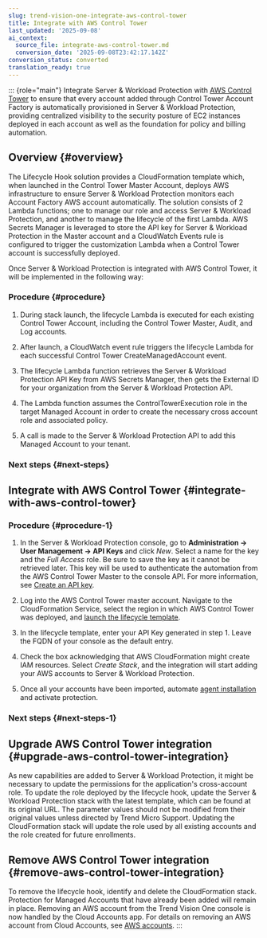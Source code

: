 ```yaml
---
slug: trend-vision-one-integrate-aws-control-tower
title: Integrate with AWS Control Tower
last_updated: '2025-09-08'
ai_context:
  source_file: integrate-aws-control-tower.md
  conversion_date: '2025-09-08T23:42:17.142Z'
conversion_status: converted
translation_ready: true
---
```


::: {role="main"}
Integrate Server & Workload Protection with [AWS Control Tower](https://aws.amazon.com/controltower/) to ensure that every account added through Control Tower Account Factory is automatically provisioned in Server & Workload Protection, providing centralized visibility to the security posture of EC2 instances deployed in each account as well as the foundation for policy and billing automation.

## Overview {#overview}

The Lifecycle Hook solution provides a CloudFormation template which, when launched in the Control Tower Master Account, deploys AWS infrastructure to ensure Server & Workload Protection monitors each Account Factory AWS account automatically. The solution consists of 2 Lambda functions; one to manage our role and access Server & Workload Protection, and another to manage the lifecycle of the first Lambda. AWS Secrets Manager is leveraged to store the API key for Server & Workload Protection in the Master account and a CloudWatch Events rule is configured to trigger the customization Lambda when a Control Tower account is successfully deployed.

Once Server & Workload Protection is integrated with AWS Control Tower, it will be implemented in the following way:

### Procedure {#procedure}

1.  During stack launch, the lifecycle Lambda is executed for each existing Control Tower Account, including the Control Tower Master, Audit, and Log accounts.

2.  After launch, a CloudWatch event rule triggers the lifecycle Lambda for each successful Control Tower CreateManagedAccount event.

3.  The lifecycle Lambda function retrieves the Server & Workload Protection API Key from AWS Secrets Manager, then gets the External ID for your organization from the Server & Workload Protection API.

4.  The Lambda function assumes the ControlTowerExecution role in the target Managed Account in order to create the necessary cross account role and associated policy.

5.  A call is made to the Server & Workload Protection API to add this Managed Account to your tenant.

### Next steps {#next-steps}

## Integrate with AWS Control Tower {#integrate-with-aws-control-tower}

### Procedure {#procedure-1}

1.  In the Server & Workload Protection console, go to **Administration → User Management → API Keys** and click *New*. Select a name for the key and the *Full Access* role. Be sure to save the key as it cannot be retrieved later. This key will be used to authenticate the automation from the AWS Control Tower Master to the console API. For more information, see [Create an API key](send-your-first-request-using-api.mdx).

2.  Log into the AWS Control Tower master account. Navigate to the CloudFormation Service, select the region in which AWS Control Tower was deployed, and [launch the lifecycle template](https://us-east-1.console.aws.amazon.com/cloudformation/home?region=us-east-1).

3.  In the lifecycle template, enter your API Key generated in step 1. Leave the FQDN of your console as the default entry.

4.  Check the box acknowledging that AWS CloudFormation might create IAM resources. Select *Create Stack*, and the integration will start adding your AWS accounts to Server & Workload Protection.

5.  Once all your accounts have been imported, automate [agent installation](install-agent.mdx) and activate protection.

### Next steps {#next-steps-1}

## Upgrade AWS Control Tower integration {#upgrade-aws-control-tower-integration}

As new capabilities are added to Server & Workload Protection, it might be necessary to update the permissions for the application's cross-account role. To update the role deployed by the lifecycle hook, update the Server & Workload Protection stack with the latest template, which can be found at its original URL. The parameter values should not be modified from their original values unless directed by Trend Micro Support. Updating the CloudFormation stack will update the role used by all existing accounts and the role created for future enrollments.

## Remove AWS Control Tower integration {#remove-aws-control-tower-integration}

To remove the lifecycle hook, identify and delete the CloudFormation stack. Protection for Managed Accounts that have already been added will remain in place. Removing an AWS account from the Trend Vision One console is now handled by the Cloud Accounts app. For details on removing an AWS account from Cloud Accounts, see [AWS accounts](aws-accounts.mdx).
:::
